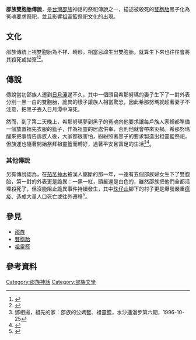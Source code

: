 '''邵族雙胞胎傳說'''，是[[台灣|台灣]][[邵族|邵族]]神話的祭祀傳說之一，描述被殺死的[[雙胞胎|雙胞胎]]黑子化為冤魂要求祭祀，並且影響[[維基百科:臺灣教育專案/政大世界民族誌學習作業/祖靈籃|祖靈籃]]祭祀文化的出現。
==文化==
邵族傳統上視雙胞胎為不祥、畸形，相當忌諱生出雙胞胎，就算生下來也往往會將其殺死或拋棄<ref name="邵族：日月潭的長髮精怪">{{cite book |last= |first= |date=2013-04-01|title=邵族：日月潭的長髮精怪|url=https://www.books.com.tw/products/0010214537|location= |publisher=新自然主義|page= |isbn=9789576964848|author=簡史朗、孫大川}}</ref><ref name="邵族神話與傳說">{{cite web|author=達西烏拉彎‧畢馬|title=邵族神話與傳說|url=https://www.books.com.tw/products/0010232688|publisher=晨星|isbn=9574555003|accessdate=2003-09-01}}</ref>。
==傳說==
傳說當初邵族人遷到[[日月潭|日月潭]]邊不久，其中一個頭目希那努瑪的妻子生下了一對外表分別一黑一白的雙胞胎，詭異的樣子讓族人相當驚恐，因此希那努瑪就趁著妻子不注意，把黑子丟入日月潭中淹死。

然而，到了第二天晚上，希那努瑪夢到黑子的冤魂向他要求讓每戶族人家裡都準備一個放置祖先衣服的籃子，作為祖靈的居處供奉，否則他就會帶來災禍。希那努瑪醒來把事情告訴族人後，大家都很害怕，紛紛照著黑子的要求製造出祖靈籃祭祀，但族運也隨著開始祭拜祖靈籃而轉好，過著平安且富足的生活<ref>鄧相揚，祖先的家：邵族的公媽籃、祖靈籃，水沙連漫步第六期，1996-10-25</ref><ref name="臺灣原住民史：邵族史篇">{{cite book |last= |first= |date=2000-12-01|title=臺灣原住民史：邵族史篇 |url=https://www.govbooks.com.tw/books/96066|location= |publisher=臺灣省文獻委員會|page= |isbn=9789570269284 |author=鄧相揚、許木柱}}</ref>。
===其他傳說===
另有傳說認為，在[[白茄苳樹傳說|茄苳神木]]被漢人鋸斷的那一年，一連有五個邵族婦女生下了雙胞胎，第一對的外表更是詭異：一黑一紅，頭髮還是白色的，雖然邵族把他們全都活埋殺死了，但沒能阻止詭異事件持續發生，其中[[珠仔山|珠仔山]]腳下的村子更是爆發嚴重[[瘟疫|瘟疫]]、造成大量人口死亡或往外遷移<ref name="台灣先住民腳印—十族文化傳奇">{{cite web|author=洪英聖|title=台灣先住民腳印—十族文化傳奇|url=https://www.books.com.tw/products/0010069906|publisher=時報|isbn=9571307890|accessdate=1993-09-16}}</ref>。

==參見==
*[[邵族|邵族]]
*[[雙胞胎|雙胞胎]]
*[[祖靈籃|祖靈籃]]

==參考資料==
{{reflist}}

{{Myth-stub}}
{{邵族神話}}
[[Category:邵族神話|Category:邵族神話]]
[[Category:邵族文學|Category:邵族文學]]